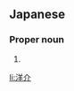 ==Japanese==
{{ja-kanjitab|よう|すけ}}

===Proper noun===
{{ja-pos|ようすけ|proper}}

# {{given name|male|lang=ja|sort=ようすけ}}

[[li:洋介]]